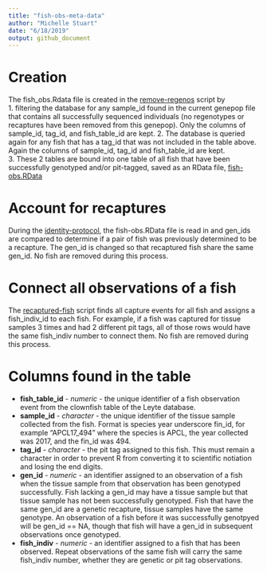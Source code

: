 ```yaml
---
title: "fish-obs-meta-data"
author: "Michelle Stuart"
date: "6/18/2019"
output: github_document
---
```


# Creation
The fish_obs.Rdata file is created in the [remove-regenos](pinskylab/genomics/Rmd/05_remove-regenos.Rmd) script by   
1. filtering the database for any sample_id found in the current genepop file that contains all successfully sequenced individuals (no regenotypes or recaptures have been removed from this genepop).  Only the columns of sample_id, tag_id, and fish_table_id are kept.
2. The database is queried again for any fish that has a tag_id that was not included in the table above. Again the columns of sample_id, tag_id and fish_table_id are kept.  
3. These 2 tables are bound into one table of all fish that have been successfully genotyped and/or pit-tagged, saved as an RData file, [fish-obs.RData](pinskylab/genomics/data/fish-obs.RData)

# Account for recaptures
During the [identity-protocol](pinskylab/genomics/Rmd/06_identity-protocol.Rmd), the fish-obs.RData file is read in and gen_ids are compared to determine if a pair of fish was previously determined to be a recapture.  The gen_id is changed so that recaptured fish share the same gen_id.  No fish are removed during this process.  

# Connect all observations of a fish
The [recaptured-fish](pinskylab/genomics/Rmd/07_recaptured-fish.Rmd) script finds all capture events for all fish and assigns a fish_indiv_id to each fish.  For example, if a fish was captured for tissue samples 3 times and had 2 different pit tags, all of those rows would have the same fish_indiv number to connect them.  No fish are removed during this process.

# Columns found in the table  
- **fish_table_id** - *numeric* - the unique identifier of a fish observation event from the clownfish table of the Leyte database.  
- **sample_id** - *character* - the unique identifier of the tissue sample collected from the fish.  Format is species year underscore fin_id, for example "APCL17_494" where the species is APCL, the year collected was 2017, and the fin_id was 494.  
- **tag_id** - *character* - the pit tag assigned to this fish.  This must remain a character in order to prevent R from converting it to scientific notiation and losing the end digits.
- **gen_id** - *numeric* - an identifier assigned to an observation of a fish when the tissue sample from that observation has been genotyped successfully.  Fish lacking a gen_id may have a tissue sample but that tissue sample has not been successfully genotyped.  Fish that have the same gen_id are a genetic recapture, tissue samples have the same genotype. An observation of a fish before it was successfully genotpyed will be gen_id == NA, though that fish will have a gen_id in subsequent observations once genotyped.
- **fish_indiv** - *numeric* - an identifier assigned to a fish that has been observed.  Repeat observations of the same fish will carry the same fish_indiv number, whether they are genetic or pit tag observations.
